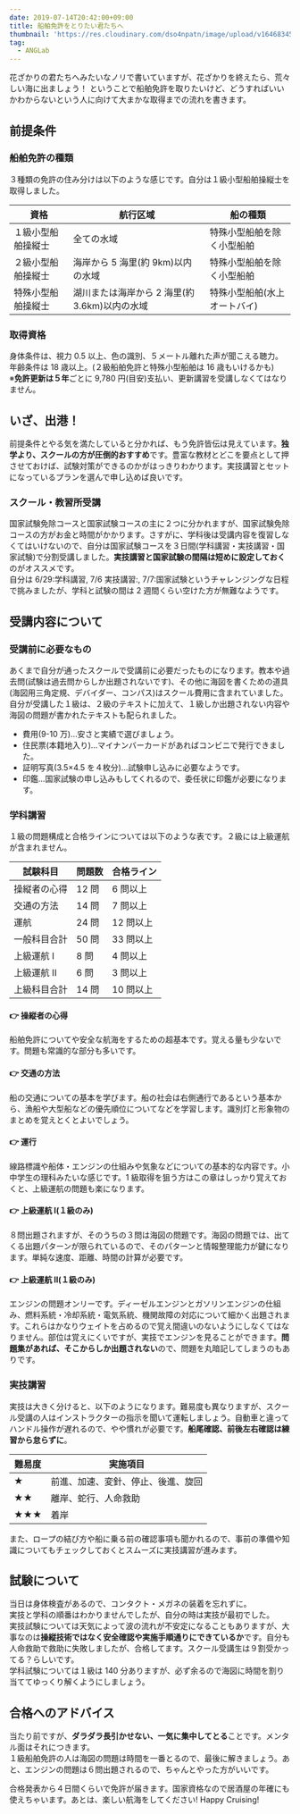 ```yaml
---
date: 2019-07-14T20:42:00+09:00
title: 船舶免許をとりたい君たちへ
thumbnail: 'https://res.cloudinary.com/dso4npatn/image/upload/v1646834505/media/blog/thumbnail/%E8%88%B9%E8%88%B6%E5%85%8D%E8%A8%B1%E3%82%92%E3%81%A8%E3%82%8A%E3%81%9F%E3%81%84%E5%90%9B%E3%81%9F%E3%81%A1%E3%81%B8_skelz5.png'
tag:
  - ANGLab
---
```


花ざかりの君たちへみたいなノリで書いていますが、花ざかりを終えたら、荒々しい海に出ましょう！
ということで船舶免許を取りたいけど、どうすればいいかわからないという人に向けて大まかな取得までの流れを書きます。

## 前提条件

### 船舶免許の種類

３種類の免許の住み分けは以下のような感じです。自分は１級小型船舶操縦士を取得しました。

| 資格               | 航行区域                                      | 船の種類                     |
| ------------------ | --------------------------------------------- | ---------------------------- |
| １級小型船舶操縦士 | 全ての水域                                    | 特殊小型船舶を除く小型船舶   |
| ２級小型船舶操縦士 | 海岸から 5 海里(約 9km)以内の水域             | 特殊小型船舶を除く小型船舶   |
| 特殊小型船舶操縦士 | 湖川または海岸から 2 海里(約 3.6km)以内の水域 | 特殊小型船舶(水上オートバイ) |

### 取得資格

身体条件は、視力 0.5 以上、色の識別、５メートル離れた声が聞こえる聴力。  
年齢条件は 18 歳以上。(２級船舶免許と特殊小型船舶は 16 歳もいけるかも)  
 ※**免許更新は５年**ごとに 9,780 円(目安)支払い、更新講習を受講しなくてはなりません。

## いざ、出港！

前提条件とやる気を満たしていると分かれば、もう免許皆伝は見えています。**独学より、スクールの方が圧倒的おすすめ**です。豊富な教材とどこを要点として押させておけば、試験対策ができるのかがはっきりわかります。実技講習とセットになっているプランを選んで申し込めば良いです。

### スクール・教習所受講

国家試験免除コースと国家試験コースの主に２つに分かれますが、国家試験免除コースの方がお金と時間がかかります。さすがに、学科後は受講内容を復習しなくてはいけないので、自分は国家試験コースを３日間(学科講習・実技講習・国家試験)で分割受講しました。**実技講習と国家試験の間隔は短めに設定しておく**のがオススメです。  
自分は 6/29:学科講習, 7/6 実技講習:, 7/7:国家試験というチャレンジングな日程で挑みましたが、学科と試験の間は 2 週間くらい空けた方が無難なようです。

## 受講内容について

### 受講前に必要なもの

あくまで自分が通ったスクールで受講前に必要だったものになります。教本や過去問(試験は過去問からしか出題されないです)、その他に海図を書くための道具(海図用三角定規、デバイダー、コンパス)はスクール費用に含まれていました。自分が受講した１級は、２級のテキストに加えて、１級しか出題されない内容や海図の問題が書かれたテキストも配られました。

- 費用(9-10 万)...安さと実績で選びましょう。
- 住民票(本籍地入り)...マイナンバーカードがあればコンビニで発行できました。
- 証明写真(3.5×4.5 を４枚分)...試験申し込みに必要なようです。
- 印鑑...国家試験の申し込みもしてくれるので、委任状に印鑑が必要になります。

### 学科講習

１級の問題構成と合格ラインについては以下のような表です。２級には上級運航が含まれません。

| 試験科目     | 問題数 | 合格ライン |
| ------------ | ------ | ---------- |
| 操縦者の心得 | 12 問  | 6 問以上   |
| 交通の方法   | 14 問  | 7 問以上   |
| 運航         | 24 問  | 12 問以上  |
| 一般科目合計 | 50 問  | 33 問以上  |
| 上級運航 Ⅰ   | 8 問   | 4 問以上   |
| 上級運航 Ⅱ   | 6 問   | 3 問以上   |
| 上級科目合計 | 14 問  | 10 問以上  |

#### 👉 操縦者の心得

船舶免許についてや安全な航海をするための超基本です。覚える量も少ないです。問題も常識的な部分も多いです。

#### 👉 交通の方法

船の交通についての基本を学びます。船の社会は右側通行であるという基本から、漁船や大型船などの優先順位についてなどを学習します。識別灯と形象物のまとめを覚えとくとよいでしょう。

#### 👉 運行

線路標識や船体・エンジンの仕組みや気象などについての基本的な内容です。小中学生の理科みたいな感じです。1 級取得を狙う方はこの章はしっかり覚えておくと、上級運航の問題も楽になります。

#### 👉 上級運航 Ⅰ(１級のみ)

８問出題されますが、そのうちの３問は海図の問題です。海図の問題では、出てくる出題パターンが限られているので、そのパターンと情報整理能力が鍵になります。単純な速度、距離、時間の計算が必要です。

#### 👉 上級運航 Ⅱ(１級のみ)

エンジンの問題オンリーです。ディーゼルエンジンとガソリンエンジンの仕組み、燃料系統・冷却系統・電気系統、機関故障の対応について細かく出題されます。これらはかなりウェイトを占めるので覚え間違いのないようにしなくてはなりません。部位は覚えにくいですが、実技でエンジンを見ることができます。**問題集があれば、そこからしか出題されない**ので、問題を丸暗記してしまうのもありです。

### 実技講習

実技は大きく分けると、以下のようになります。難易度も異なりますが、スクール受講の人はインストラクターの指示を聞いて運転しましょう。自動車と違ってハンドル操作が遅れるので、やや慣れが必要です。**船尾確認、前後左右確認は練習から怠らずに**。

| 難易度 | 実施項目                           |
| ------ | ---------------------------------- |
| ★      | 前進、加速、変針、停止、後進、旋回 |
| ★★     | 離岸、蛇行、人命救助               |
| ★★★    | 着岸                               |

また、ロープの結び方や船に乗る前の確認事項も聞かれるので、事前の準備や知識についてもチェックしておくとスムーズに実技講習が進みます。

## 試験について

当日は身体検査があるので、コンタクト・メガネの装着を忘れずに。  
実技と学科の順番はわかりませんでしたが、自分の時は実技が最初でした。  
実技試験については天気によって波の流れが不安定になることもありますが、大事なのは**操縦技術ではなく安全確認や実施手順通りにできているか**です。自分も人命救助で救助に失敗しましたが、合格してます。スクール受講生は９割受かってる？らしいです。  
学科試験については１級は 140 分ありますが、必ず余るので海図に時間を割り当ててゆっくり解くようにしましょう。

## 合格へのアドバイス

当たり前ですが、**ダラダラ長引かせない、一気に集中してとる**ことです。メンタル面はそれにつきます。  
１級船舶免許の人は海図の問題は時間を一番とるので、最後に解きましょう。あと、エンジンの問題は６問出題されるので、ちゃんとやった方がいいです。

合格発表から４日間くらいで免許が届きます。国家資格なので居酒屋の年確にも使えちゃいます。あとは、楽しい航海をしてください! Happy Cruising!
